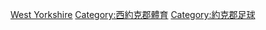 [[Category:英格蘭各郡足球|West Yorkshire]]
[[Category:西約克郡體育|Category:西約克郡體育]]
[[Category:約克郡足球|Category:約克郡足球]]